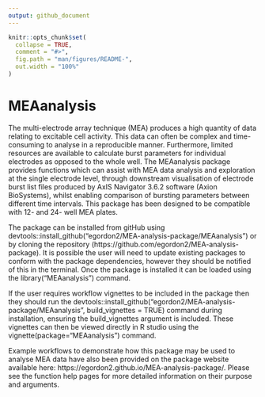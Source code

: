 ```yaml
---
output: github_document
---
```


<!-- README.md is generated from README.Rmd. Please edit that file -->

```r
knitr::opts_chunk$set(
  collapse = TRUE,
  comment = "#>",
  fig.path = "man/figures/README-",
  out.width = "100%"
)
```

# MEAanalysis

<!-- badges: start -->
<!-- badges: end -->

The multi-electrode array technique (MEA) produces a high quantity of data relating to excitable cell activity. This data can often be complex and time-consuming to analyse in a reproducible manner. Furthermore, limited resources are available to calculate burst parameters for individual electrodes as opposed to the whole well. The MEAanalysis package provides functions which can assist with MEA data analysis and exploration at the single electrode level, through downstream visualisation of electrode burst list files produced by AxIS Navigator 3.6.2 software (Axion BioSystems), whilst enabling comparison of bursting parameters between different time intervals.  This package has been designed to be compatible with 12- and 24- well MEA plates.

The package can be installed from gitHub using devtools::install_github("egordon2/MEA-analysis-package/MEAanalysis") or by cloning the repository (https://github.com/egordon2/MEA-analysis-package). It is possible the user will need to update existing packages to conform with the package dependencies, however they should be notified of this in the terminal. Once the package is installed it can be loaded using the library("MEAanalysis") command. 

If the user requires workflow vignettes to be included in the package then they should run the devtools::install_github("egordon2/MEA-analysis-package/MEAanalysis", build_vignettes = TRUE) command during installation, ensuring the build_vignettes argument is included. These vignettes can then be viewed directly in R studio using the vignette(package="MEAanalysis") command.

Example workflows to demonstrate how this package may be used to analyse MEA data have also been provided on the package website available here: https://egordon2.github.io/MEA-analysis-package/. Please see the function help pages for more detailed information on their purpose and arguments. 



